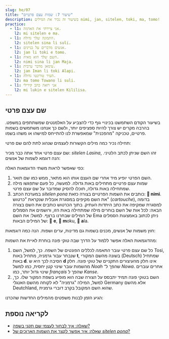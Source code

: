 ```yaml
---
slug: he/07
title: "שיעור 7: שמות עצם פרטיים"
description: בשיעור זה נכיר את המילים nimi, jan, sitelen, toki, ma, tomo!
practice:
  - l1: אני ציירתי את האדמה.
    l2: mi sitelen e ma.
  - l1: התמונה שלך גדולה.
    l2: sitelen sina li suli.
  - l1: אנשים מדברים על בניינים.
    l2: jan li toki e tomo.
  - l1: השם שלך הוא מאיה.
    l2: nimi sina li jan Maja.
  - l1: עימאן מדבר ערבית.
    l2: jan Iman li toki Alapi.
  - l1: העיר טורונטו גדולה.
    l2: ma tomo Towano li suli.
  - l1: אני רואה כתב קירילי
    l2: mi lukin e sitelen Kililisa.
---
```




## שם עצם פרטי

בשיעור הקודם השתמשנו בכינויי גוף כדי להצביע על האלמנטים שמשתתפים במשפט. בהרבה מקרים יש צורך להיות ספציפים יותר, ולשם כך אנחנו משתמשים בשמות פרטיים, טכניקה "מהפכנית" שמאפשרת לנו להתייחס למישהו או משהו בשמו. 

תחילה נכיר כמה מילים הקשורות לעצמים שנהוג לתת להם שם פרטי:

<List>
  <Word sl="nimi" m="מילה, שם" />
  <Word sl="jan" m="אדם" />
  <Word sl="sitelen" m="תמונה, כתב, לצייר, לכתוב" />
  <Word sl="toki" m="דיבור, שפה, לדבר, לשוחח" />
  <Word sl="ma" m="אדמה, ארץ" />
  <Word sl="tomo" m="מבנה, חדר, בית" /> 
</List>

שם עצם פרטי אחד אתה כבר מכיר: _sitelen Lasina_, זהו השם שניתן לכתב הלטיני. הנה דוגמא לשמות של אנשים:

<List>
  <Sentence sl="jan Nowa" m="איש בשם נח" />
  <Sentence sl="jan Ema" m="אישה בשם אמה" />
</List>

כפי שאפשר לראות משתי הדוגמאות האלה:

1. השם הפרטי יופיע מיד אחרי שם העצם אותו הוא מתאר, ממש כמו שם תואר.
2. שמות עצם פרטיים מתחילים באות גדולה. למעשה, כל פעם שתפגשו מילה שמתחילה באות גדולה, תוכלו להסיק שמדובר על שם עצם פרטי.
3. במערכת הכתב _sitelen pona_ כותבים את השמות הפרטיים בצורה כזאת: **󱥂 nimi**. את השם מקיפים במסגרת אובלית שנקראת "כרטוש" (_cartouche_), בדומה למסגרת שמקיפה את כתב היתדות העתיק. בתוך הכרטוש כותבים את השם בצורה הבאה: לכל אות של השם בוחרים מילה שמתחילה באות הזו, ורושמים את הסמלים של המילים שבחרנו ברצף. למשל: את השם Ema ניתן לכתוב באמצעות הסמלים של המילים הבאות: 󱤉 **e**, 󱤶 **m**oku, 󱤂 **a**la. 

חוץ משמות של אנשים, מכנים בשמות גם מדינות, ערים ושפות. הנה כמה דוגמאות:

<List>
  <Sentence
    sl="toki Kanse"
    m="השפה הצרפתית (במקור: 'français')"
  />
  <Sentence sl="ma Tosi" m="גרמניה (במקור: 'Deutsch')" />
  <Sentence
    sl="ma tomo Loma"
    m="העיר רומא (במקור: 'Rōma')"
  />
</List>

מהדוגמאות האלה אפשר ללמוד על הדרך שבה טוקי פונה בוחרת לאיית את השמות:

1. כל שם עצם פרטי עובר _התאמה_ לכללים הפונטים של השפה. כך, למשל, השם Tosi, שנבחר עבור גרמניה, מתחיל באות **t**, בשונה מהשם המקורי (Deutsch) שמתחיל באות **d**. הסיבה לכך היא ש **d** אינו חלק מהעיצורים התקניים של טוקי פונה. חלק מהשמות עובר שינוי קטן יחסית, כמו למשל _Noah_ שהפך ל־ _Nowa_. אחרים עוברים שינוי גדול יותר, כמו  _français_ שהפך ל _Kanse_.
2. השם בטוקי פונה תמיד יתבסס על הצורה שבה הוא מופיע בשפת המקור שלו. כך, למשל, המילה "גרמניה" לא לקוחה מהשם האנגלי Germany אלא מהשם Deutchland, שהוא השם המקובל בקרב דוברי גרמנית. 

הגיע הזמן לבנות משפטים מהמילים החדשות שהכרנו:

<List>
  <Sentence sl="waso li lukin e ma." m="הציפור מסתכלת על האדמה." />
  <Sentence sl="jan li toki e tomo." m="האנשים מדברים על הבית." />
  <Sentence sl="jan pona li toki pona." m="אנשים טובים מדברים היטב." />
  <Sentence sl="nimi ona li jan Kenta." m="השם שלה הוא קנטה." />
  <Sentence sl="jan Sunita li sitelen e pipi." m="סוניטה מציירת חרק." />
  <Sentence sl="jan Nina li toki Kanse." m="נינה מדברת צרפתית." />
  <Sentence sl="jan Ema li sona pona e ma Tosi." m="אמה יודעת היטב גרמנית." />
</List>

<Practice exercises={frontmatter.practice} />

## לקריאה נוספת

* [שאלה: איך לבחור לעצמי שם תקני בשפה?](/he/make-a-name)
* [שאלה: איך אפשר לקצר את השמות הארוכים של _sitelen pona_?](/he/simpler-cartouches)
